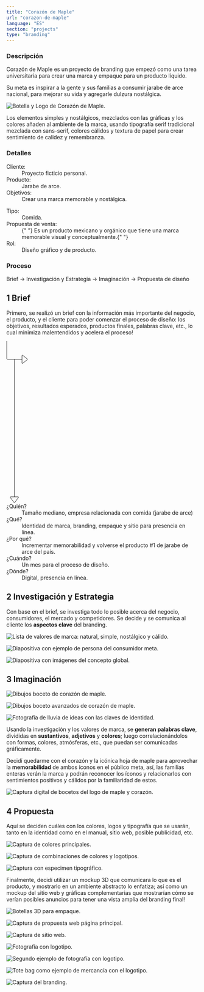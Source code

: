 ```yaml
---
title: "Corazón de Maple"
url: "corazon-de-maple"
language: "ES"
section: "projects"
type: "branding"
---
```



<section className="description">

### Descripción

Corazón de Maple es un proyecto de branding que empezó como una tarea universitaria para crear una marca y empaque para un producto líquido.

Su meta es inspirar a la gente y sus familias a consumir jarabe de arce nacional, para mejorar su vida y agregarle dulzura nostálgica.

<div className="image">

![Botella y Logo de Corazón de Maple.](./01_bottle-render.png "Mockup del branding final.")

</div>

Los elementos simples y nostálgicos, mezclados con las gráficas y los colores añaden al ambiente de la marca, usando tipografía serif tradicional mezclada con sans-serif, colores cálidos y textura de papel para crear sentimiento de calidez y remembranza.

</section>

<section className="details">

### Detalles

<div className="columns-list">

<dl>
  <dt> Cliente: </dt>
  <dd> Proyecto ficticio personal. </dd>
  <dt> Producto: </dt>
  <dd> Jarabe de arce. </dd>
  <dt> Objetivos: </dt>
  <dd> Crear una marca memorable y nostálgica. </dd>
</dl>
<dl>
  <dt> Tipo: </dt>
  <dd> Comida. </dd>
  <dt> Propuesta de venta: </dt>
  <dd>
    {" "}
    Es un producto mexicano y orgánico que tiene una marca memorable visual y conceptualmente.{" "}
  </dd>
  <dt> Rol: </dt>
  <dd> Diseño gráfico y de producto. </dd>
</dl>

</div>

</section>

<section className="process">

### Proceso

Brief -> Investigación y Estrategia -> Imaginación -> Propuesta de diseño

</section>

<section className="brief">

## <span className="number">1</span> Brief

Primero, se realizó un brief con la información más importante del negocio, el producto, y el cliente para poder comenzar el proceso de diseño: los objetivos, resultados esperados, productos finales, palabras clave, etc., lo cual minimiza malentendidos y acelera el proceso!


<dl>
<svg id="brief-arrows"
  width="56px"
  height="100%"
  viewBox="0 0 56 424"
  fill="none"
  xmlns="http://www.w3.org/2000/svg">
  <path d="M21 48V408" stroke="black" />
  <path
    d="M21.8 422.933L31.8 409.6C32.2944 408.941 31.824 408 31 408L11 408C10.176 408 9.70557 408.941 10.2 409.6L20.2 422.933C20.6 423.467 21.4 423.467 21.8 422.933Z"
    stroke="black"
  />
  <path
    d="M55.0239 47.2191L42.6247 37.2998C41.9699 36.7759 41 37.2421 41 38.0806L41 57.9194C41 58.7579 41.9699 59.2241 42.6247 58.7002L55.0239 48.7809C55.5243 48.3805 55.5243 47.6195 55.0239 47.2191Z"
    stroke="black"
  />
  <path d="M41 48H3C1.89543 48 1 47.1046 1 46L1 0" stroke="black" />
</svg>
  <dt>¿Quién?</dt>
  <dd>Tamaño mediano, empresa relacionada con comida (jarabe de arce)</dd>

  <dt>¿Qué?</dt>
  <dd>Identidad de marca, branding, empaque y sitio para presencia en línea.</dd>

  <dt>¿Por qué?</dt>
  <dd>Incrementar memorabilidad y volverse el producto #1 de jarabe de arce del país.
  </dd>

  <dt>¿Cuándo?</dt>
  <dd>Un mes para el proceso de diseño.</dd>

  <dt>¿Dónde?</dt>
  <dd>Digital, presencia en línea.</dd>
</dl>

</section>

<section className="research-and-strategy">

## <span className="number">2</span> Investigación y Estrategia

Con base en el brief, se investiga todo lo posible acerca del negocio, consumidores, el mercado y competidores. Se decide y se comunica al cliente los **aspectos clave** del branding.

<div className="image">

![Lista de valores de marca: natural, simple, nostálgico y cálido.](./02_brand-values.png "Valores de marca.")

</div>

<div className="image">

![Diapositiva con ejemplo de persona del consumidor meta.](./03_consumer-persona.png '"Persona" del consumidor.')

</div>

<div className="image">

![Diapositiva con imágenes del concepto global.](./04_global-concept.png "Moodboard para el concepto global inicial.")

</div>

</section>

<section className="imagination">

## <span className="number">3</span> Imaginación

<div className="image">

![Dibujos boceto de corazón de maple.](./05_first-sketches.png "Primeros bocetos.")

</div>

<div className="image">

![Dibujos boceto avanzados de corazón de maple.](./06_second-sketches.png "Segundos bocetos.")

</div>

<div className="image">

![Fotografía de lluvia de ideas con las claves de identidad.](./07_keywords.png "Lluvia de ideas con mapas mentales.")

</div>

Usando la investigación y los valores de marca, se **generan palabras clave**, divididas en **sustantivos**, **adjetivos** y **colores**; luego correlacionándolos con formas, colores, atmósferas, etc., que puedan ser comunicadas gráficamente.

Decidí quedarme con el corazón y la icónica hoja de maple para aprovechar la **memorabilidad** de ambos íconos en el público meta, así, las familias enteras verán la marca y podrán reconocer los íconos y relacionarlos con sentimientos positivos y cálidos por la familiaridad de estos.

<div className="image">

![Captura digital de bocetos del logo de maple y corazón.](./08_digital-sketches.png "Bocetos digitales y generación de ideas.")

</div>

</section>

<section className="proposal">

## <span className="number">4</span> Propuesta

Aquí se deciden cuáles con los colores, logos y tipografía que se usarán, tanto en la identidad como en el manual, sitio web, posible publicidad, etc.

<div className="image">

![Captura de colores principales.](./09_color-proposal.png "Propuesta de color con colores principales y secundarios.")

</div>

<div className="image">

![Captura de combinaciones de colores y logotipos.](./10_logo-colors.png "Propuesta de logotipos con colores.")

</div>

<div className="image">

![Captura con especimen tipográfico.](./11_typography.png "Propuesta de tipografía.")

</div>

Finalmente, decidí utilizar un mockup 3D que comunicara lo que es el producto, y mostrarlo en un ambiente abstracto lo enfatiza; así como un mockup del sitio web y gráficas complementarias que mostrarían cómo se verían posibles anuncios para tener una vista amplia del branding final!

<div className="image">

![Botellas 3D para empaque.](./12_bottles-mockup.png "Mockup de botella 3D para redes sociales.")

</div>

<div className="image">

![Captura de propuesta web página principal.](./13_website-mockup.png "Propuesta de diseño web.")

</div>

<div className="image">

![Captura de sitio web.](./14_website-animation.webp "Animación de sitio web.")

</div>

<div className="image">

![Fotografía con logotipo.](./15_tall-photo-mockup.png "Fotografía mockup.")

</div>

<div className="image">

![Segundo ejemplo de fotografía con logotipo.](./16_tall-photo-mockup-2.png "Fotografía mockup 2.")

</div>

<div className="image">

![Tote bag como ejemplo de mercancía con el logotipo.](./17_totebag-mockup.png "Mockup de bolsa publicitaria.")

</div>

<div className="image">

![Captura del branding. ](./18_brand-animation.webp "Animación de branding.")

</div>

</section>

